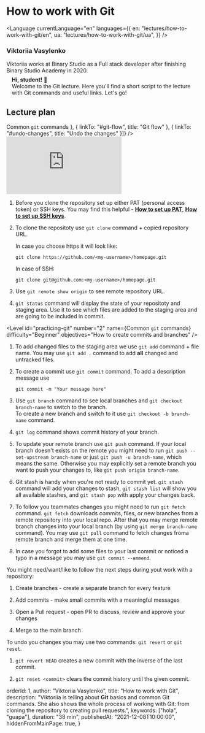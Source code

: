 
<div>
  <h1>
    <strong>How to work with Git</strong>
  </h1>
</div>

<Language
  currentLanguage="en"
  languages={{
    en: "lectures/how-to-work-with-git/en",
    ua: "lectures/how-to-work-with-git/ua",
  }}
/>

<div>
  <div class="author">
      <div class="avatar-wrapper">
        <object class="avatar-object" role="img" data={viktoriiaVasylenko2021Avatar} aria-label="Viktoriia Vasylenko"></object>
      </div>
      <div class="profile">
        <h3 class="name">Viktoriia Vasylenko</h3>
        <p class="about">
          Viktoriia works at Binary Studio as a Full stack developer after finishing Binary Studio Academy in 2020.
        </p>
      </div>
    </div>
  <div class="bubble" style="margin: -0.5em 1em 1em;">
    <strong>Hi, student!</strong> 👋<br />Welcome to the Git lecture. Here you'll find a short script to the lecture with Git commands and useful links. Let's go!
  </div>
</div>

<div id="table-of-contents" class="table-of-contents" style="margin-top: 2em;">
  <h2><strong>Lecture plan</strong></h2>
  <TimelineOfContents timeline={[{
    linkTo: "#setting-up-the-repository",
    title: "Setting up the repository"
  }, {
    linkTo: "#practicing-git",
    title: <span>Common <code>git</code> commands</span>
  }, {
    linkTo: "#git-flow",
    title: "Git flow"
  },  {
    linkTo: "#undo-changes",
    title: "Undo the changes"
  }]} />
</div>

<VideoWrapper duration="33m 31s">
  <iframe src="https://www.youtube.com/embed/czNvX0xdFZA" frameborder="0" allow="accelerometer; autoplay; clipboard-write; encrypted-media; gyroscope; picture-in-picture" allowfullscreen></iframe>
</VideoWrapper>

<Level id="setting-up-the-repository" number="1" name="Setting up the repository" difficulty="Beginner" objectives="How to create and clone the repo" />

1. Before you clone the repository set up either PAT (personal access token) or SSH keys. 
   You may find this helpful - 
   <a href="https://docs.github.com/en/authentication/keeping-your-account-and-data-secure/creating-a-personal-access-token"><strong>How to set up PAT</strong></a>, 
   <a href="https://docs.github.com/en/authentication/connecting-to-github-with-ssh"><strong>How to set up SSH keys</strong></a>.  

2. To clone the repositoty use `git clone` command + copied repository URL.  

   In case you choose https it will look like:  
   ```
   git clone https://github.com/<my-username>/homepage.git
   ``` 
   In case of SSH: 
   ```
   git clone git@github.com:<my-username>/homepage.git
   ``` 

3. Use `git remote show origin` to see remote repository URL.

4. `git status` command will display the state of your repositoty and staging area. 
   Use it to see which files are added to the staging area and are going to be included in commit.


<Level id="practicing-git" number="2" name={<span>Common <code>git</code> commands</span>} difficulty="Beginner" objectives="How to create commits and branches"  />

1. To add changed files to the staging area we use `git add` command + file name. 
   You may use `git add .` command to add <strong>all</strong> changed and untracked files.  

2. To create a commit use `git commit` command. To add a description message use 
   ```
   git commit -m "Your message here"
   ```  

3. Use `git branch` command to see local branches and `git checkout branch-name` to switch to the branch.  
   To create a new branch and switch to it use `git checkout -b branch-name` command.  

4. `git log` command shows commit history of your branch.  

5. To update your remote branch use `git push` command. 
   If your local branch doesn't exists on the remote you might need to run `git push --set-upstream branch-name` 
   or just `git push -u branch-name`, which means the same. Otherwise you may explicitly set 
   a remote branch you want to push your changes to, like `git push origin branch-name`.  

6. Git stash is handy when you're not ready to commit yet. `git stash` command will add your changes 
   to stash, `git stash list` will show you all available stashes, and `git stash pop` with apply 
   your changes back.  

7. To follow you teammates changes you might need to run `git fetch` command. `git fetch` downloads 
   commits, files, or new branches from a remote repository into your local repo. After that you may 
   merge remote branch changes into your local branch (by using `git merge branch-name` command). 
   You may use `git pull` command to fetch changes froma  remote branch and merge them at one time.  

8. In case you forgot to add some files to your last commit or noticed a typo in a message you may use `git commit --ammend`. 
 
<Level id="git-flow" number="3" name="Git flow" difficulty="Intermediate" objectives="How to create pull requests" />

You might need/want/like to follow the next steps during yout work with a repository:  

1. Create branches - create a separate branch for every feature  

2. Add commits - make small commits with a meaningful messages  

3. Open a Pull request - open PR to discuss, review and approve your changes  

4. Merge to the main branch  


<Level id="undo-changes" number="4" name="Undo the changes" difficulty="Hard" objectives="How to revert or reset commits" />

To undo you changes you may use two commands: `git revert` or `git reset`.

1. `git revert HEAD` creates a new commit with the inverse of the last commit.

2. `git reset <commit>` clears the commit history until the given commit.


  orderId: 1,
  author: "Viktoriia Vasylenko",
  title: "How to work with Git",
  description: "Viktoriia is telling about <strong>Git</strong> basics and common Git commands. She also shows the whole process of working with Git: from cloning the repository to creating pull requests.",
  keywords: ["hola", "guapa"],
  duration: "38 min",
  publishedAt: "2021-12-08T10:00:00",
  hiddenFromMainPage: true,
}


